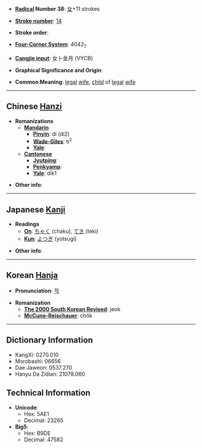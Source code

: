 * '''[[Wiktionary:Chinese radical index| Radical]] Number 38''': [[Wiktionary:Chinese radical index 女|女]]+11 strokes

* '''[[Wiktionary:Chinese total strokes index|Stroke number]]''': [[Wiktionary:Chinese total strokes index 14|14]]

* '''Stroke order''': 

* '''[[Wiktionary:Chinese four corner index|Four-Corner System]]''': 4042<sub>7</sub>

* '''[[Wiktionary:Chinese Cangjie index|Cangjie input]]''': 女卜金月 (VYCB)

* '''Graphical Significance and Origin''': 

* '''Common Meaning''': [[legal]] [[wife]], [[child]] of [[legal]] [[wife]]

----

== Chinese [[Hanzi]] ==

* '''Romanizations'''
** '''[[Mandarin]]'''
*** '''[[Pinyin]]''': dí (di2)
*** '''[[Wade-Giles]]''': ti<sup>2</sup>
*** '''[[Yale]]''': 
** '''[[Cantonese]]'''
*** '''[[Jyutping]]''':
*** '''[[Penkyamp]]''': 
*** '''[[Yale]]''': dik1

* '''Other info''': 

----

== Japanese [[Kanji]] ==

* '''Readings'''
** '''[[On]]''': [[ちゃく]] (chaku), [[てき]] (teki)
** '''[[Kun]]''': [[よつぎ]] (yotsugi)

* '''Other info''':  

----

== Korean [[Hanja]] ==

* '''Pronunciation''': [[적]]

* '''Romanization'''
** '''[[The 2000 South Korean Revised Romanization|The 2000 South Korean Revised]]''': jeok
** '''[[McCune-Reischauer]]''': chŏk

----

== Dictionary Information ==

* KangXi: 0270.010
* Morobashi: 06656
* Dae Jaweon: 0537.270
* Hanyu Da Zidian: 21078.060

== Technical Information ==

* '''Unicode''':
** Hex: 5AE1
** Decimal: 23265
* '''Big5''':
** Hex: B9DE
** Decimal: 47582